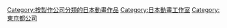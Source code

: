 [[Category:按製作公司分類的日本動畫作品|Category:按製作公司分類的日本動畫作品]]
[[Category:日本動畫工作室|Category:日本動畫工作室]]
[[Category:東京都公司|Category:東京都公司]]